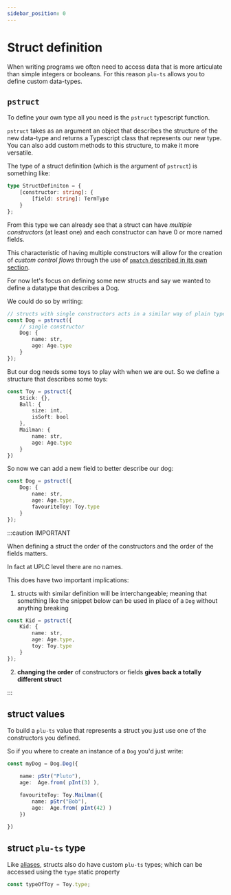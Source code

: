 ```yaml
---
sidebar_position: 0
---
```


# Struct definition

When writing programs we often need to access data that is more articulate than simple integers or booleans.
For this reason `plu-ts` allows you to define custom data-types.

## `pstruct`

To define your own type all you need is the `pstruct` typescript function.

`pstruct` takes as an argument an object that describes the structure of the new data-type and returns a Typescript class that represents our new type.
You can also add custom methods to this structure, to make it more versatile.

The type of a struct definition (which is the argument of `pstruct`) is something like:

```ts
type StructDefiniton = {
    [constructor: string]: {
        [field: string]: TermType
    }
};
```

From this type we can already see that a struct can have *multiple constructors* (at least one) and each constructor can have 0 or more named fields.

This characteristic of having multiple constructors will allow for the creation of *custom control flows* through the use of [`pmatch` described in its own section](../../Control%20Flow/pmatch).

For now let's focus on defining some new structs and say we wanted to define a datatype that describes a Dog.

We could do so by writing:
```ts
// structs with single constructors acts in a similar way of plain typescript object
const Dog = pstruct({
    // single constructor
    Dog: {
        name: str,
        age: Age.type
    }
});
```

But our dog needs some toys to play with when we are out. So we define a structure that describes some toys:

```ts
const Toy = pstruct({
    Stick: {},
    Ball: {
        size: int,
        isSoft: bool
    },
    Mailman: {
        name: str,
        age: Age.type
    }
})
```
So now we can add a new field to better describe our dog:
```ts
const Dog = pstruct({
    Dog: {
        name: str,
        age: Age.type,
        favouriteToy: Toy.type
    }
});
```

:::caution IMPORTANT

When defining a struct the order of the constructors and the order of the fields matters.

In fact at UPLC level there are no names.

This does have two important implications:

1) structs with similar definition will be interchangeable; meaning that something like the snippet below can be used in place of a `Dog` without anything breaking
```ts
const Kid = pstruct({
    Kid: {
        name: str,
        age: Age.type,
        toy: Toy.type
    }
});
```
2) **changing the order** of constructors or fields **gives back a totally different struct**

:::

## struct values

To build a `plu-ts` value that represents a struct you just use one of the constructors you defined.

So if you where to create an instance of a `Dog` you'd just write:
```ts
const myDog = Dog.Dog({

    name: pStr("Pluto"),
    age:  Age.from( pInt(3) ),

    favouriteToy: Toy.Mailman({
        name: pStr("Bob"),
        age:  Age.from( pInt(42) )
    })

})
```

## struct `plu-ts` type

Like [aliases](../aliases), structs also do have custom `plu-ts` types; which can be accessed using the `type` static property

```ts
const typeOfToy = Toy.type;
```